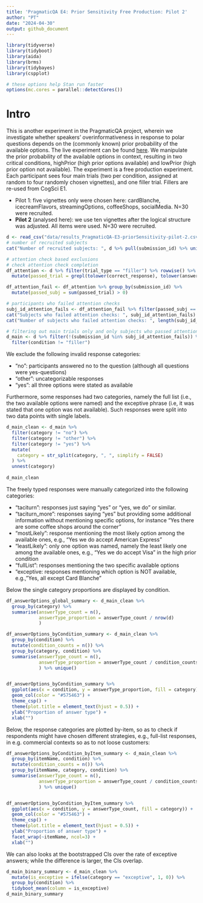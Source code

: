 ```yaml
---
title: 'PragmaticQA E4: Prior Sensitivity Free Production: Pilot 2'
author: "PT"
date: "2024-04-30"
output: github_document
---
```


```r
library(tidyverse)
library(tidyboot)
library(aida)
library(brms)
library(tidybayes)
library(cspplot)
```

```r
# these options help Stan run faster
options(mc.cores = parallel::detectCores())
```

# Intro

This is another experiment in the PragmaticQA project, wherein we investigate whether speakers' overinformativeness in response to polar questions depends on the (commonly known) prior probability of the available options. The live experiment can be found [here](https://magpie-ea.github.io/magpie3-qa-overinfo-free-production/experiments/04-priorSensitivity_free_production/). We manipulate the prior probability of the available options in context, resulting in two critical conditions, highPrior (high prior options available) and lowPrior (high prior option not available).
The experiment is a free production experiment. Each participant sees four main trials (two per condition, assigned at random to four randomly chosen vignettes), and one filler trial. Fillers are re-used from CogSci E1.

* Pilot 1: five vignettes only were chosen here: cardBlanche, icecreamFlavors, streamingOptions, coffeeShops, socialMedia. N=30 were recruited.
* **Pilot 2** (analysed here): we use ten vignettes after the logical structure was adjusted. All items were used. N=30 were recruited.

```r
d <- read_csv("data/results_PragmaticQA-E3-priorSensitivity-pilot-2.csv")
# number of recruited subjects
cat("Number of recruited subjects: ", d %>% pull(submission_id) %>% unique() %>% length())

# attention check based exclusions
# check attention check completion
df_attention <- d %>% filter(trial_type == "filler") %>% rowwise() %>%
  mutate(passed_trial = grepl(tolower(correct_response), tolower(answer))) 

df_attention_fail <- df_attention %>% group_by(submission_id) %>% 
  mutate(passed_subj = sum(passed_trial) > 0)

# participants who failed attention checks 
subj_id_attention_fails <- df_attention_fail %>% filter(passed_subj == FALSE) %>% pull(submission_id) %>% unique()
cat("Subjects who failed attention checks: ", subj_id_attention_fails)  
cat("Number of subjects who failed attention checks: ", length(subj_id_attention_fails))

# filtering out main trials only and only subjects who passed attention checks
d_main <- d %>% filter(!(submission_id %in% subj_id_attention_fails)) %>% 
  filter(condition != "filler")
```

We exclude the following invalid response categories:

* "no": participants answered no to the question (although all questions were yes-questions)
* "other": uncategorizable responses
* "yes": all three options were stated as available

Furthermore, some responses had two categories, namely the full list (i.e., the two available options were named) and the exceptive phrase (i.e, it was stated that one option was not available). Such responses were split into two data points with single labels.

```r
d_main_clean <- d_main %>%
  filter(category != "no") %>%
  filter(category != "other") %>%
  filter(category != "yes") %>%
  mutate(
    category = str_split(category, ", ", simplify = FALSE) 
  ) %>%
  unnest(category)
  
d_main_clean
```

The freely typed responses were manually categorized into the following categories:

* "taciturn": responses just saying "yes" or "yes, we do" or similar.
* "taciturn_more": responses saying "yes" but providing some additional information without mentioning specific options, for instance "Yes there are some coffee shops around the corner"
* "mostLikely": response mentioning the most likely option among the available ones, e.g., "Yes we do accept American Express"
* "leastLikely": only one option was named, namely the least likely one among the available ones, e.g., "Yes we do accept Visa" in the high prior condition
* "fullList": responses mentioning the two specific available options
* "exceptive: responses mentioning which option is NOT available, e.g., "Yes, all except Card Blanche"

Below the single category proportions are displayed by condition.
```r
df_answerOptions_global_summary <- d_main_clean %>% 
  group_by(category) %>% 
  summarise(answerType_count = n(), 
            answerType_proportion = answerType_count / nrow(d)
            )

df_answerOptions_byCondition_summary <- d_main_clean %>% 
  group_by(condition) %>%
  mutate(condition_counts = n()) %>%
  group_by(category, condition) %>% 
  summarise(answerType_count = n(), 
            answerType_proportion = answerType_count / condition_counts
            ) %>% unique()


df_answerOptions_byCondition_summary %>%
  ggplot(aes(x = condition, y = answerType_proportion, fill = category)) +
  geom_col(color = "#575463") +
  theme_csp() +
  theme(plot.title = element_text(hjust = 0.5)) +
  ylab("Proportion of answer type") +
  xlab("") 
```

Below, the response categories are plotted by-item, so as to check if respondents might have chosen different strategies, e.g., full-list responses, in e.g. commercial contexts so as to not loose customers:
```r
df_answerOptions_byCondition_byItem_summary <- d_main_clean %>% 
  group_by(itemName, condition) %>%
  mutate(condition_counts = n()) %>%
  group_by(itemName, category, condition) %>% 
  summarise(answerType_count = n(), 
            answerType_proportion = answerType_count / condition_counts
            ) %>% unique()


df_answerOptions_byCondition_byItem_summary %>%
  ggplot(aes(x = condition, y = answerType_count, fill = category)) +
  geom_col(color = "#575463") +
  theme_csp() +
  theme(plot.title = element_text(hjust = 0.5)) +
  ylab("Proportion of answer type") +
  facet_wrap(~itemName, ncol=3) +
  xlab("") 
```

We can also looks at the bootstrapped CIs over the rate of exceptive answers; while the difference is larger, the CIs overlap.
```r
d_main_binary_summary <- d_main_clean %>% 
  mutate(is_exceptive = ifelse(category == "exceptive", 1, 0)) %>%
  group_by(condition) %>% 
  tidyboot_mean(column = is_exceptive)
d_main_binary_summary
```
